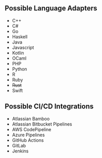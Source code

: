## Possible Language Adapters

- C++
- C#
- Go
- Haskell
- Java
- Javascript
- Kotlin
- OCaml
- PHP
- Python
- R
- Ruby
- ~~Rust~~
- Swift

## Possible CI/CD Integrations

- Atlassian Bamboo
- Atlassian Bitbucket Pipelines
- AWS CodePipeline
- Azure Pipelines
- GitHub Actions
- GitLab
- Jenkins

